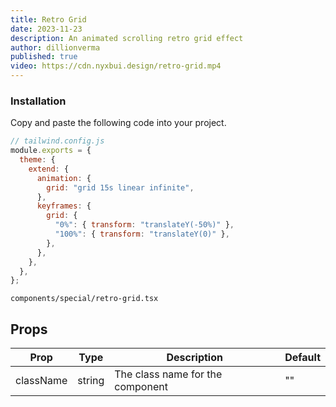```yaml
---
title: Retro Grid
date: 2023-11-23
description: An animated scrolling retro grid effect
author: dillionverma
published: true
video: https://cdn.nyxbui.design/retro-grid.mp4
---
```


<ComponentPreview name="retro-grid-demo" />

<Steps>

### Installation

Copy and paste the following code into your project.

```js
// tailwind.config.js
module.exports = {
  theme: {
    extend: {
      animation: {
        grid: "grid 15s linear infinite",
      },
      keyframes: {
        grid: {
          "0%": { transform: "translateY(-50%)" },
          "100%": { transform: "translateY(0)" },
        },
      },
    },
  },
};
```

```text
components/special/retro-grid.tsx
```

<ComponentSource name="retro-grid" />

</Steps>

## Props

| Prop      | Type   | Description                      | Default |
| --------- | ------ | -------------------------------- | ------- |
| className | string | The class name for the component | ""      |
